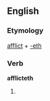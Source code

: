 ==English==

===Etymology===
[[afflict]] + [[-eth]]

===Verb===
'''afflicteth'''

# {{archaic third-person singular of|afflict}}
